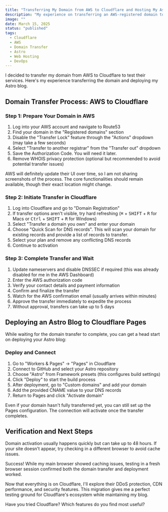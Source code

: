 ```yaml
---
title: "Transferring My Domain from AWS to Cloudflare and Hosting My Astro Blog"
description: "My experience on transferring an AWS-registered domain to Cloudflare and deploying an Astro-built blog to Cloudflare Pages."
image: ""
date: March 15, 2025
status: "published"
tags:
  - Cloudflare
  - AWS
  - Domain Transfer
  - Astro
  - Web Hosting
  - DevOps
---
```



I decided to transfer my domain from AWS to Cloudflare to test their services. Here's my experience transferring the domain and deploying my Astro blog.

## Domain Transfer Process: AWS to Cloudflare

### Step 1: Prepare Your Domain in AWS

1. Log into your AWS account and navigate to Route53
2. Find your domain in the "Registered domains" section
3. Disable the "Transfer Lock" feature through the "Actions" dropdown (may take a few seconds)
4. Select "Transfer to another registrar" from the "Transfer out" dropdown
5. Save the Authorization Code. You will need it later.
6. Remove WHOIS privacy protection (optional but recommended to avoid potential transfer issues)

<Callout client:load type="info">
  AWS will definitely update their UI over time, so I am not sharing screenshots
  of the process. The core functionalities should remain available, though their
  exact location might change.
</Callout>

### Step 2: Initiate Transfer in Cloudflare

1. Log into Cloudflare and go to "Domain Registration"
2. If transfer options aren't visible, try hard refreshing (<kbd>⌘</kbd> + <kbd>SHIFT</kbd> + <kbd>R</kbd> for Macs or <kbd>Ctrl</kbd> + <kbd>SHIFT</kbd> + <kbd>R</kbd> for Windows)
3. Select "Transfer a domain you own" and enter your domain
4. Choose "Quick Scan for DNS records". This will scan your domain for existing records and provide a list of records to transfer.
5. Select your plan and remove any conflicting DNS records
6. Continue to activation

### Step 3: Complete Transfer and Wait

1. Update nameservers and disable DNSSEC if required (this was already disabled for me in the AWS Dashboard)
2. Enter the AWS authorization code
3. Verify your contact details and payment information
4. Confirm and finalize the transfer
5. Watch for the AWS confirmation email (usually arrives within minutes)
6. Approve the transfer immediately to expedite the process
7. Without approval, transfers can take up to 5 days

## Deploying an Astro Blog to Cloudflare Pages

While waiting for the domain transfer to complete, you can get a head start on deploying your Astro blog:

### Deploy and Connect

1. Go to "Workers & Pages" → "Pages" in Cloudflare
2. Connect to GitHub and select your Astro repository
3. Choose "Astro" from Framework presets (this configures build settings)
4. Click "Deploy" to start the build process
5. After deployment, go to "Custom domains" and add your domain
6. Add the provided CNAME value to your DNS records
7. Return to Pages and click "Activate domain"

<Callout client:load type="info">
  Even if your domain hasn't fully transferred yet, you can still set up the
  Pages configuration. The connection will activate once the transfer completes.
</Callout>

## Verification and Next Steps

Domain activation usually happens quickly but can take up to 48 hours. If your site doesn't appear, try checking in a different browser to avoid cache issues.

<Callout client:load type="success">
  Success! While my main browser showed caching issues, testing in a fresh
  browser session confirmed both the domain transfer and deployment worked.
</Callout>

Now that everything is on Cloudflare, I'll explore their DDoS protection, CDN performance, and security features. This migration gives me a perfect testing ground for Cloudflare's ecosystem while maintaining my blog.

Have you tried Cloudflare? Which features do you find most useful?
